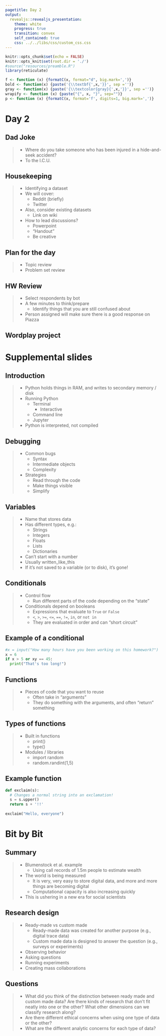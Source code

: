 ```yaml
---
pagetitle: Day 2
output: 
  revealjs::revealjs_presentation:
    theme: white
    progress: true
    transition: convex
    self_contained: true
    css: ../../libs/css/custom_css.css
---
```


```r
knitr::opts_chunk$set(echo = FALSE)
knitr::opts_knit$set(root.dir = './')
#source("resources/preamble.R")
library(reticulate)

f <- function (x) {formatC(x, format="d", big.mark=',')}
bold <- function(x) {paste('{\\textbf{',x,'}}', sep ='')}
gray <- function(x) {paste('{\\textcolor{gray}{',x,'}}', sep ='')}
wrapify <- function (x) {paste("{", x, "}", sep="")}
p <- function (x) {formatC(x, format='f', digits=1, big.mark=',')}
```

# Day 2

## Dad Joke

> - Where do you take someone who has been injured in a hide-and-seek accident?
> - To the I.C.U.

## Housekeeping

> - Identifying a dataset
> - We will cover:
>	- Reddit (briefly)
>	- Twitter
> - Also, consider existing datasets
>	- Link on wiki
> - How to lead discussions?
>	- Powerpoint
>	- "Handout"
>	- Be creative

## Plan for the day

> - Topic review
> - Problem set review


## HW Review

> - Select respondents by bot
> - A few minutes to think/prepare
>	- Identify things that you are still confused about
> - Person assigned will make sure there is a good response on Piazza

## Wordplay project


# Supplemental slides


## Introduction

> - Python holds things in RAM, and writes to secondary memory / disk
> - Running Python
>	- Terminal
>	  - Interactive
>	- Command line
>	- Jupyter
> - Python is interpreted, not compiled

## Debugging

> - Common bugs
>	- Syntax
>	- Intermediate objects
>	- Complexity
> - Strategies
>	- Read through the code
>	- Make things visible
>	- Simplify

## Variables

> - Name that stores data
> - Has different types, e.g.:
>	- Strings
>	- Integers
>	- Floats
>	- Lists
>	- Dictionaries
> - Can't start with a number
> - Usually written_like_this
> - If it's not saved to a variable (or to disk), it's gone!

## Conditionals

> - Control flow
>	- Run different parts of the code depending on the "state"
> - Conditionals depend on booleans
>	- Expressions that evaluate to `True` or `False`
>	- `<`, `>`, `>=`, `<=`, `==`, `!=`, `in`, or `not in`
>	- They are evaluated in order and can "short circuit"

## Example of a conditional

```python
#x = input("How many hours have you been working on this homework?")
x = 6
if x > 5 or xy == 45:
  print("That's too long!")

```

## Functions

> - Pieces of code that you want to reuse
>	- Often take in "arguments"
>	- They do something with the arguments, and often "return" something

## Types of functions

> - Built in functions
>	- print()
>	- type()
> - Modules / libraries
>	- import random
>	- random.randint(1,5)


## Example function

```python

def exclaim(s):
  # Changes a normal string into an exclamation!
  s = s.upper()
  return s + '!!'
  
exclaim("Hello, everyone")

```

# Bit by Bit

## Summary

> - Blumenstock et al. example
>	- Using call records of 1.5m people to estimate wealth
> - The world is being measured
>	- It is very, very easy to store digital data, and more and more things are becoming digital
>	- Computational capacity is also increasing quickly
> - This is ushering in a new era for social scientists

## Research design

> - Ready-made vs custom made
>	- Ready-made data was created for another purpose (e.g., digital trace data)
>	- Custom made data is designed to answer the question (e.g., surveys or experiments)
> - Observing behavior
> - Asking questions
> - Running experiments
> - Creating mass collaborations

## Questions

> - What did you think of the distinction between ready made and custom made data? Are there kinds of research that don't fit neatly into one or the other? What other dimensions can we classify research along?
> - Are there different ethical concerns when using one type of data or the other?
> - What are the different analytic concerns for each type of data?

